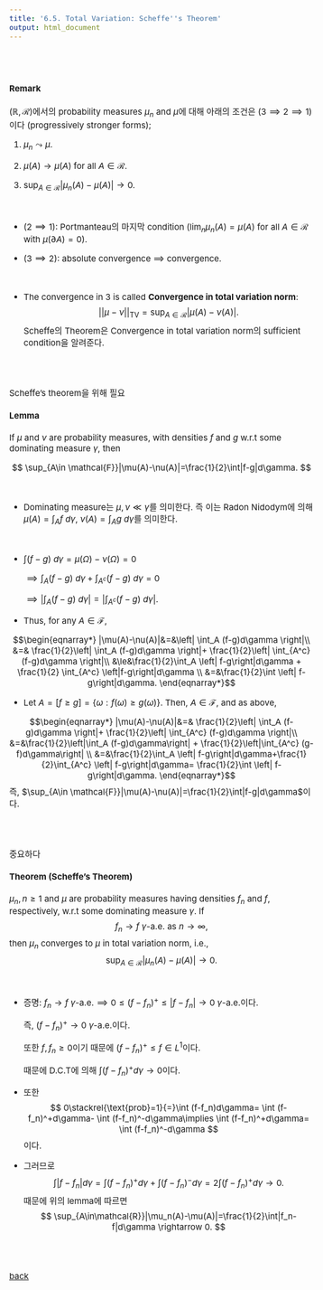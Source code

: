 ---
title: '6.5. Total Variation: Scheffe''s Theorem'
output: html_document
---


<style type="text/css">
  body, td {
    font-size: 15px;
  }
pre {
  font-size: 15px
}
</style>

<br>
<br>


#### Remark
$(\mathbb{R}, \mathcal{R})$에서의 probability measures $\mu_n$ and $\mu$에 대해 아래의 조건은 $(3\implies 2\implies 1)$이다 (progressively stronger forms);

1. $\mu_n\leadsto \mu$.

2. $\mu(A)\rightarrow \mu(A)$ for all $A\in \mathcal{R}$.

3. $\sup_{A\in \mathcal{R}}|\mu_n(A)-\mu(A)|\rightarrow 0$.


<br>

   * $(2\implies 1)$: Portmanteau의 마지막 condition $(\lim_n \mu_n(A)=\mu(A)$ for all $A\in \mathcal{R}$ with $\mu(\partial A)=0)$.


   * $(3\implies 2)$: absolute convergence $\implies$ convergence.

<br>

   * The convergence in 3 is called **Convergence in total variation norm**:
   $$
   ||\mu-\nu||_{\text{TV}}=\sup_{A\in\mathcal{R}}|\mu(A)-\nu(A)|.
   $$
   Scheffe의 Theorem은 Convergence in total variation norm의 sufficient condition을 알려준다. 




<br>
<br>

Scheffe's theorem을 위해 필요

#### Lemma
If $\mu$ and $\nu$ are probability measures, with densities $f$ and $g$ w.r.t some dominating measure $\gamma$, then

$$
\sup_{A\in \mathcal{F}}|\mu(A)-\nu(A)|=\frac{1}{2}\int|f-g|d\gamma.
$$

<br>

  * Dominating measure는 $\mu,\nu \ll \gamma$를 의미한다. 즉 이는 Radon Nidodym에 의해 $\mu(A)=\int_A f \mbox{ }d\gamma$,  $\nu(A)=\int_A g \mbox{ }d\gamma$를 의미한다. 
  
<br>

  * $\int(f-g)\mbox{ }d\gamma=\mu(\Omega)-\nu(\Omega)=0$
  
     $\implies \int_A(f-g)\mbox{ }d\gamma+ \int_{A^c}(f-g)\mbox{ }d\gamma=0$
    
     $\implies |\int_A(f-g)\mbox{ }d\gamma|=|\int_{A^c}(f-g)\mbox{ }d\gamma|$.
  
  * Thus, for any $A\in \mathcal{F}$,

  $$\begin{eqnarray*}
  |\mu(A)-\nu(A)|&=&\left| \int_A (f-g)d\gamma \right|\\
  &=& \frac{1}{2}\left| \int_A (f-g)d\gamma \right|+ \frac{1}{2}\left| \int_{A^c} (f-g)d\gamma \right|\\
  &\le&\frac{1}{2}\int_A \left| f-g\right|d\gamma + \frac{1}{2} \int_{A^c} \left|f-g\right|d\gamma \\
  &=&\frac{1}{2}\int \left| f-g\right|d\gamma.
  \end{eqnarray*}$$
  

  * Let $A=[f\ge g]=\{\omega:f(\omega)\ge g(\omega)\}$. Then, $A\in \mathcal{F}$, and as above,
  
  $$\begin{eqnarray*}
  |\mu(A)-\nu(A)|&=& \frac{1}{2}\left| \int_A (f-g)d\gamma \right|+ \frac{1}{2}\left| \int_{A^c} (f-g)d\gamma \right|\\
  &=&\frac{1}{2}\left|\int_A (f-g)d\gamma\right| + \frac{1}{2}\left|\int_{A^c} (g-f)d\gamma\right| \\
  &=&\frac{1}{2}\int_A \left| f-g\right|d\gamma+\frac{1}{2}\int_{A^c} \left| f-g\right|d\gamma= \frac{1}{2}\int \left| f-g\right|d\gamma.
  \end{eqnarray*}$$
   즉, $\sup_{A\in \mathcal{F}}|\mu(A)-\nu(A)|=\frac{1}{2}\int|f-g|d\gamma$이다.



<br>
<br>

중요하다

#### Theorem (Scheffe's Theorem)
$\mu_n,n\ge 1$ and $\mu$ are probability measures having densities $f_n$ and $f$, respectively, w.r.t some dominating measure $\gamma$. If
$$
f_n\rightarrow f\mbox{ }\mbox{ }\mbox{ } \gamma\mbox{-a.e. }\mbox{ as }n\rightarrow \infty,
$$
then $\mu_n$ converges to $\mu$ in total variation norm, i.e.,
$$
\sup_{A\in\mathcal{R}}|\mu_n(A)-\mu(A)|\rightarrow 0.
$$

<br>
   
  * 증명: $f_n\rightarrow f$ $\gamma$-a.e.$\implies 0\le (f-f_n)^+\le |f-f_n|\rightarrow 0$ $\gamma$-a.e.이다. 
  
    즉, $(f-f_n)^+\rightarrow 0$ $\gamma$-a.e.이다.
    
    또한 $f,f_n\ge 0$이기 때문에 $(f-f_n)^+\le f\in L^1$이다.
    
    때문에 D.C.T에 의해 $\int (f-f_n)^+ d\gamma\rightarrow 0$이다.
    
  * 또한
  $$
  0\stackrel{\text{prob}=1}{=}\int (f-f_n)d\gamma= \int (f-f_n)^+d\gamma- \int (f-f_n)^-d\gamma\implies  \int (f-f_n)^+d\gamma= \int (f-f_n)^-d\gamma 
  $$
  이다. 
  
  * 그러므로
  $$
  \int |f-f_n|d\gamma= \int (f-f_n)^+d\gamma+\int (f-f_n)^-d\gamma= 2\int (f-f_n)^+d\gamma\rightarrow 0.
  $$
  때문에 위의 lemma에 따르면
  $$
  \sup_{A\in\mathcal{R}}|\mu_n(A)-\mu(A)|=\frac{1}{2}\int|f_n-f|d\gamma \rightarrow 0.
  $$

<br>
<br>

[back](../probability1.html)   